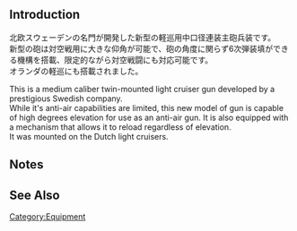 {{EquipmentInfo}}

==Introduction==
北欧スウェーデンの名門が開発した新型の軽巡用中口径連装主砲兵装です。<br>新型の砲は対空戦用に大きな仰角が可能で、砲の角度に関らず6次弾装填ができる機構を搭載、限定的ながら対空戦闘にも対応可能です。<br>オランダの軽巡にも搭載されました。

This is a medium caliber twin-mounted light cruiser gun developed by a prestigious Swedish company. <br>While it's anti-air capabilities are limited, this new model of gun is capable of high degrees elevation for use as an anti-air gun. It is also equipped with a mechanism that allows it to reload regardless of elevation.<br>It was mounted on the Dutch light cruisers.

==Notes==


==See Also==
{{Equipmentlist}}
[[Category:Equipment]]